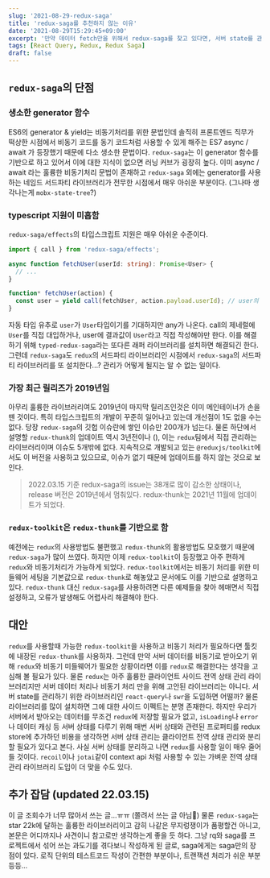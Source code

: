 ```yaml
---
slug: '2021-08-29-redux-saga'
title: 'redux-saga를 추천하지 않는 이유'
date: '2021-08-29T15:29:45+09:00'
excerpt: '만약 데이터 fetch만을 위해서 redux-saga를 찾고 있다면, 서버 state를 관리하기 위해 글로벌 상태 관리 라이브러리에 비동기 처리를 위한 라이브러리를 붙일 필요는 없다.'
tags: [React Query, Redux, Redux Saga]
draft: false
---
```


## `redux-saga`의 단점

### 생소한 generator 함수

ES6의 generator & yield는 비동기처리를 위한 문법인데 솔직히 프론트엔드 직무가 떡상한 시점에서 비동기 코드를 동기 코드처럼 사용할 수 있게 해주는 ES7 async / await 가 등장했기 때문에 다소 생소한 문법이다. `redux-saga`는 이 generator 함수를 기반으로 하고 있어서 이에 대한 지식이 없으면 러닝 커브가 굉장히 높다. 이미 async / await 라는 훌륭한 비동기처리 문법이 존재하고 `redux-saga` 외에는 generator를 사용하는 네임드 서드파티 라이브러리가 전무한 시점에서 매우 아쉬운 부분이다. (그나마 생각나는게 `mobx-state-tree`?)

### typescript 지원이 미흡함

`redux-saga/effects`의 타입스크립트 지원은 매우 아쉬운 수준이다.

```ts
import { call } from 'redux-saga/effects';

async function fetchUser(userId: string): Promise<User> {
  // ...
}

function* fetchUser(action) {
  const user = yield call(fetchUser, action.payload.userId); // user의 타입이 any
}
```

자동 타입 유추로 `user`가 `User`타입이기를 기대하지만 any가 나온다. call의 제네럴에 `User`를 직접 대입하거나, user에 결과값이 `User`라고 직접 작성해야만 한다.
이를 해결하기 위해 `typed-redux-saga`라는 또다른 래퍼 라이브러리를 설치하면 해결되긴 한다. 그런데 `redux-saga`도 `redux`의 서드파티 라이브러리인 시점에서 `redux-saga`의 서드파티 라이브러리를 또 설치한다...? 관리가 어떻게 될지는 알 수 없는 일이다.

### 가장 최근 릴리즈가 2019년임

아무리 훌륭한 라이브러리여도 2019년이 마지막 릴리즈인것은 이미 메인테이너가 손을 뗀 것이다. 특히 타입스크립트의 개발이 꾸준히 일어나고 있는데 개선점이 1도 없을 수는 없다. 당장 `redux-saga`의 깃헙 이슈란에 쌓인 이슈만 200개가 넘는다.
물론 하단에서 설명할 `redux-thunk`의 업데이트 역시 3년전이나 (), 이는 `redux`팀에서 직접 관리하는 라이브러리이며 이슈도 5개밖에 없다. 지속적으로 개발되고 있는 `@reduxjs/toolkit`에서도 이 버전을 사용하고 있으므로, 이슈가 없기 때문에 업데이트를 하지 않는 것으로 보인다.

> 2022.03.15 기준 redux-saga의 issue는 38개로 많이 감소한 상태이나, release 버전은 2019년에서 멈춰있다. redux-thunk는 2021년 11월에 업데이트가 되었다.

### `redux-toolkit`은 `redux-thunk`를 기반으로 함

예전에는 `redux`의 사용방법도 불편했고 `redux-thunk`의 활용방법도 모호했기 때문에 `redux-saga`가 많이 쓰였다. 하지만 이제 `redux-toolkit`이 등장했고 아주 편하게 `redux`와 비동기처리가 가능하게 되었다. `redux-toolkit`에서는 비동기 처리를 위한 미들웨어 세팅을 기본값으로 `redux-thunk`로 해놓았고 문서에도 이를 기반으로 설명하고 있다. `redux-thunk` 대신 `redux-saga`를 사용하려면 다른 예제들을 찾아 헤매면서 직접 설정하고, 오류가 발생해도 어렵사리 해결해야 한다.

## 대안

`redux`를 사용할때 가능한 `redux-toolkit`을 사용하고 비동기 처리가 필요하다면 툴킷에 내장된 `redux-thunk`를 사용하자.
그런데 만약 서버 데이터를 비동기로 받아오기 위해 `redux`와 비동기 미들웨어가 필요한 상황이라면 이를 `redux`로 해결한다는 생각을 고심해 볼 필요가 있다. 물론 `redux`는 아주 훌륭한 클라이언트 사이드 전역 상태 관리 라이브러리지만 서버 데이터 처리나 비동기 처리 만을 위해 고안된 라이브러리는 아니다.
서버 state를 관리하기 위한 라이브러리인 `react-query`나 `swr`을 도입하면 어떨까? 물론 라이브러리를 많이 설치하면 그에 대한 사이드 이펙트는 분명 존재한다. 하지만 우리가 서버에서 받아오는 데이터를 무조건 `redux`에 저장할 필요가 없고, `isLoading`나 `error`나 데이터 캐싱 등 서버 상태를 다루기 위해 매번 서버 상태와 관련된 프로퍼티를 redux store에 추가하던 비용을 생각하면 서버 상태 관리는 클라이언트 전역 상태 관리와 분리할 필요가 있다고 본다.
사실 서버 상태를 분리하고 나면 `redux`를 사용할 일이 매우 줄어들 것이다. `recoil`이나 `jotai`같이 context api 처럼 사용할 수 있는 가벼운 전역 상태 관리 라이브러리 도입이 더 맞을 수도 있다.

## 추가 잡담 (updated 22.03.15)

이 글 조회수가 너무 많아서 쓰는 글...ㅠㅠ (쫄려서 쓰는 글 아님👀) 물론 `redux-saga`는 star 22k에 달하는 훌륭한 라이브러리이고 감히 나같은 무지렁쟁이가 품평할건 아니고, 본문은 어디까지나 사견이니 참고로만 생각하는게 좋을 듯 하다. 그냥 rq와 saga를 프로젝트에서 섞어 쓰는 과도기를 겪다보니 작성하게 된 글로, saga에게는 saga만의 장점이 있다. 로직 단위의 테스트코드 작성이 간편한 부분이나, 트랜잭션 처리가 쉬운 부분 등등...
